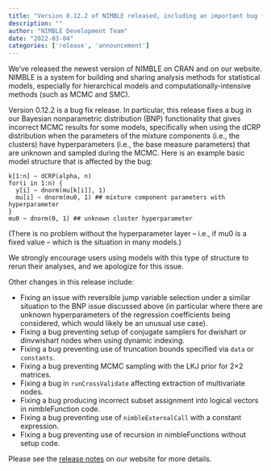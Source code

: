 ```yaml
---
title: "Version 0.12.2 of NIMBLE released, including an important bug fix for some models using Bayesian nonparametrics with the dCRP distribution"
description: ""
author: "NIMBLE Development Team"
date: "2022-03-04"
categories: ['release', 'announcement']
---
```


We’ve released the newest version of NIMBLE on CRAN and on our website. NIMBLE is a system for building and sharing analysis methods for statistical models, especially for hierarchical models and computationally-intensive methods (such as MCMC and SMC).

Version 0.12.2 is a bug fix release. In particular, this release fixes a bug in our Bayesian nonparametric distribution (BNP) functionality that gives incorrect MCMC results for some models, specifically when using the dCRP distribution when the parameters of the mixture components (i.e., the clusters) have hyperparameters (i.e., the base measure parameters) that are unknown and sampled during the MCMC. Here is an example basic model structure that is affected by the bug:
    
    
    k[1:n] ~ dCRP(alpha, n)
    for(i in 1:n) {
      y[i] ~ dnorm(mu[k[i]], 1)
      mu[i] ~ dnorm(mu0, 1) ## mixture component parameters with hyperparameter
    }
    mu0 ~ dnorm(0, 1) ## unknown cluster hyperparameter

(There is no problem without the hyperparameter layer – i.e., if mu0 is a fixed value – which is the situation in many models.)

We strongly encourage users using models with this type of structure to rerun their analyses, and we apologize for this issue.

Other changes in this release include:

  * Fixing an issue with reversible jump variable selection under a similar situation to the BNP issue discussed above (in particular where there are unknown hyperparameters of the regression coefficients being considered, which would likely be an unusual use case).
  * Fixing a bug preventing setup of conjugate samplers for dwishart or dinvwishart nodes when using dynamic indexing.
  * Fixing a bug preventing use of truncation bounds specified via `data` or `constants`.
  * Fixing a bug preventing MCMC sampling with the LKJ prior for 2×2 matrices.
  * Fixing a bug in `runCrossValidate` affecting extraction of multivariate nodes.
  * Fixing a bug producing incorrect subset assignment into logical vectors in nimbleFunction code.
  * Fixing a bug preventing use of `nimbleExternalCall` with a constant expression.
  * Fixing a bug preventing use of recursion in nimbleFunctions without setup code.

Please see the [release notes](https://web.archive.org/web/20250427222659/https://r-nimble.org/more/news) on our website for more details.

